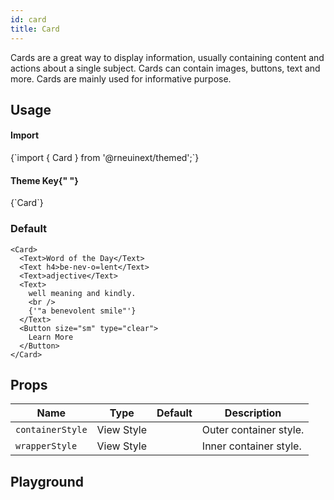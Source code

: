 ```yaml
---
id: card
title: Card
---
```



<IconsStyle />

Cards are a great way to display information, usually containing content and actions about a single subject. Cards can contain images, buttons, text and more. Cards are mainly used for informative purpose.

## Usage

<div class="row inline-flex-center">
  <div class="col col--3">
    <h4>Import</h4>
  </div>
  <div class="col col--9">
    <CodeBlock>{`import { Card } from '@rneuinext/themed';`}</CodeBlock>
  </div>
  <div class="col col--3">
    <h4>
      Theme Key{" "}
      <a href="../customizing#using-themeprovider">
        <BiInfoCircle />
      </a>
    </h4>
  </div>
  <div class="col col--9">
    <CodeBlock>{`Card`}</CodeBlock>
  </div>
</div>

### Default

```tsx live
<Card>
  <Text>Word of the Day</Text>
  <Text h4>be-nev-o=lent</Text>
  <Text>adjective</Text>
  <Text>
    well meaning and kindly.
    <br />
    {'"a benevolent smile"'}
  </Text>
  <Button size="sm" type="clear">
    Learn More
  </Button>
</Card>
```

<Usage />

## Props

<div class='table-responsive'>

| Name             | Type       | Default | Description            |
| ---------------- | ---------- | ------- | ---------------------- |
| `containerStyle` | View Style |         | Outer container style. |
| `wrapperStyle`   | View Style |         | Inner container style. |

</div>

## Playground

<Play />
